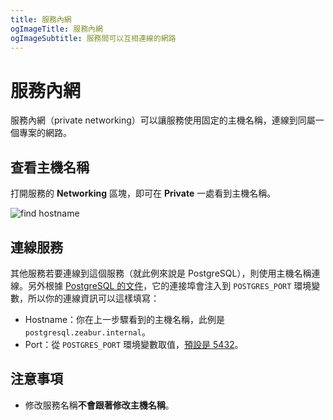 ```yaml
---
title: 服務內網
ogImageTitle: 服務內網
ogImageSubtitle: 服務間可以互相連線的網路
---
```


# 服務內網

服務內網（private networking）可以讓服務使用固定的主機名稱，連線到同屬一個專案的網路。

## 查看主機名稱

打開服務的 **Networking** 區塊，即可在 **Private** 一處看到主機名稱。

![find hostname](/deploy/private-networking/find-hostname.png)

## 連線服務

其他服務若要連線到這個服務（就此例來說是 PostgreSQL），則使用主機名稱連線。另外根據 [PostgreSQL 的文件](/marketplace/postgresql)，它的連接埠會注入到 `POSTGRES_PORT` 環境變數，所以你的連線資訊可以這樣填寫：

- Hostname：你在上一步驟看到的主機名稱，此例是 `postgresql.zeabur.internal`。
- Port：從 `POSTGRES_PORT` 環境變數取值，[預設是 5432](https://github.com/zeabur/zeabur/blob/bd565389cf1868a917333d0f74003b4aad6ef0ce/prebuilts/postgresql.toml#L14)。

## 注意事項

- 修改服務名稱**不會跟著修改主機名稱**。
